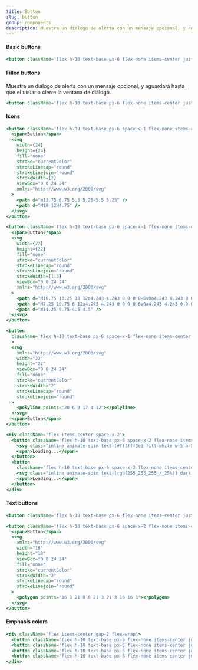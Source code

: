 ```yaml
---
title: Button
slug: button
group: components
description: Muestra un diálogo de alerta con un mensaje opcional, y aguardará hasta que el usuario cierre la ventana de diálogo.
---
```


#### Basic buttons

```jsx
<button className='flex h-10 text-base px-6 flex-none items-center justify-center flex-row font-roboto font-normal rounded-md no-underline transition-colors bg-slate-100 text-slate-700 hover:bg-slate-200 hover:text-slate-900'>Button</button>
```

#### Filled buttons

Muestra un diálogo de alerta con un mensaje opcional, y aguardará hasta que el usuario cierre la ventana de diálogo.

```jsx
<button className='flex h-10 text-base px-6 flex-none items-center justify-center flex-row font-roboto font-normal rounded-md no-underline transition-colors bg-indigo-700 text-white hover:bg-indigo-800'>Button</button>
```

#### Icons

```jsx
<button className='flex h-10 text-base px-6 space-x-1 flex-none items-center justify-center flex-row font-roboto font-normal rounded-md no-underline transition-colors bg-indigo-700 text-white hover:bg-indigo-800'>
  <span>Button</span> 
  <svg 
    width={24} 
    height={24} 
    fill="none" 
    stroke="currentColor" 
    strokeLinecap="round" 
    strokeLinejoin="round" 
    strokeWidth={2} 
    viewBox="0 0 24 24" 
    xmlns="http://www.w3.org/2000/svg"
  >
    <path d="m13.75 6.75 5.5 5.25-5.5 5.25" />
    <path d="M19 12H4.75" />
  </svg>
</button>
```

```jsx
<button className='flex h-10 text-base px-6 space-x-1 flex-none items-center justify-center flex-row font-roboto font-normal rounded-md no-underline transition-colors bg-indigo-700 text-white hover:bg-indigo-800'>
  <span>Button</span> 
  <svg 
    width={22} 
    height={22} 
    fill="none" 
    stroke="currentColor" 
    strokeLinecap="round" 
    strokeLinejoin="round" 
    strokeWidth={1.5} 
    viewBox="0 0 24 24" 
    xmlns="http://www.w3.org/2000/svg"
  >
    <path d="M16.75 13.25 18 12a4.243 4.243 0 0 0 0-6v0a4.243 4.243 0 0 0-6 0l-1.25 1.25" />
    <path d="M7.25 10.75 6 12a4.243 4.243 0 0 0 0 6v0a4.243 4.243 0 0 0 6 0l1.25-1.25" />
    <path d="m14.25 9.75-4.5 4.5" />
  </svg>
</button>
```

```jsx
<button 
  className='flex h-10 text-base px-6 space-x-1 flex-none items-center justify-center flex-row font-roboto font-normal rounded-md no-underline transition-colors bg-indigo-700 text-white hover:bg-indigo-800'
  >
  <svg 
    xmlns="http://www.w3.org/2000/svg" 
    width="22" 
    height="22" 
    viewBox="0 0 24 24" 
    fill="none" 
    stroke="currentColor" 
    strokeWidth="2" 
    strokeLinecap="round" 
    strokeLinejoin="round"
  >
    <polyline points="20 6 9 17 4 12"></polyline>
  </svg>
  <span>Button</span> 
</button>
```

```jsx
<div className='flex items-center space-x-2'>
  <button className='flex h-10 text-base px-6 space-x-2 flex-none items-center justify-center flex-row font-roboto font-normal rounded-md no-underline transition-colors bg-indigo-700 text-white hover:bg-indigo-800'>
    <svg class="inline animate-spin text-[#ffffff3e] fill-white w-5 h-5" fill="none" viewBox="0 0 100 101"><path d="M100 50.5908C100 78.2051 77.6142 100.591 50 100.591C22.3858 100.591 0 78.2051 0 50.5908C0 22.9766 22.3858 0.59082 50 0.59082C77.6142 0.59082 100 22.9766 100 50.5908ZM9.08144 50.5908C9.08144 73.1895 27.4013 91.5094 50 91.5094C72.5987 91.5094 90.9186 73.1895 90.9186 50.5908C90.9186 27.9921 72.5987 9.67226 50 9.67226C27.4013 9.67226 9.08144 27.9921 9.08144 50.5908Z" fill="currentColor"></path><path d="M93.9676 39.0409C96.393 38.4038 97.8624 35.9116 97.0079 33.5539C95.2932 28.8227 92.871 24.3692 89.8167 20.348C85.8452 15.1192 80.8826 10.7238 75.2124 7.41289C69.5422 4.10194 63.2754 1.94025 56.7698 1.05124C51.7666 0.367541 46.6976 0.446843 41.7345 1.27873C39.2613 1.69328 37.813 4.19778 38.4501 6.62326C39.0873 9.04874 41.5694 10.4717 44.0505 10.1071C47.8511 9.54855 51.7191 9.52689 55.5402 10.0491C60.8642 10.7766 65.9928 12.5457 70.6331 15.2552C75.2735 17.9648 79.3347 21.5619 82.5849 25.841C84.9175 28.9121 86.7997 32.2913 88.1811 35.8758C89.083 38.2158 91.5421 39.6781 93.9676 39.0409Z" fill="currentFill"></path></svg>
    <span>Loading...</span>
  </button>
  <button 
    className='flex h-10 text-base px-6 space-x-2 flex-none items-center justify-center flex-row font-roboto font-normal rounded-md no-underline transition-colors bg-slate-700 text-white dark:text-slate-900 hover:bg-slate-800 dark:bg-slate-50 dark:hover:bg-slate-100'>
    <svg class="inline animate-spin text-[rgb(255_255_255_/_25%)] dark:text-[#00000040] fill-white dark:fill-slate-500 w-5 h-5" fill="none" viewBox="0 0 100 101"><path d="M100 50.5908C100 78.2051 77.6142 100.591 50 100.591C22.3858 100.591 0 78.2051 0 50.5908C0 22.9766 22.3858 0.59082 50 0.59082C77.6142 0.59082 100 22.9766 100 50.5908ZM9.08144 50.5908C9.08144 73.1895 27.4013 91.5094 50 91.5094C72.5987 91.5094 90.9186 73.1895 90.9186 50.5908C90.9186 27.9921 72.5987 9.67226 50 9.67226C27.4013 9.67226 9.08144 27.9921 9.08144 50.5908Z" fill="currentColor"></path><path d="M93.9676 39.0409C96.393 38.4038 97.8624 35.9116 97.0079 33.5539C95.2932 28.8227 92.871 24.3692 89.8167 20.348C85.8452 15.1192 80.8826 10.7238 75.2124 7.41289C69.5422 4.10194 63.2754 1.94025 56.7698 1.05124C51.7666 0.367541 46.6976 0.446843 41.7345 1.27873C39.2613 1.69328 37.813 4.19778 38.4501 6.62326C39.0873 9.04874 41.5694 10.4717 44.0505 10.1071C47.8511 9.54855 51.7191 9.52689 55.5402 10.0491C60.8642 10.7766 65.9928 12.5457 70.6331 15.2552C75.2735 17.9648 79.3347 21.5619 82.5849 25.841C84.9175 28.9121 86.7997 32.2913 88.1811 35.8758C89.083 38.2158 91.5421 39.6781 93.9676 39.0409Z" fill="currentFill"></path></svg>
    <span>Loading...</span>
  </button>
</div>
```

#### Text buttons

```jsx
<button className='flex h-10 text-base px-6 flex-none items-center justify-center flex-row font-roboto font-medium rounded-md no-underline transition-colors hover:bg-slate-200 text-black'>Button</button>
```

```jsx
<button className='flex h-10 text-base px-6 space-x-2 flex-none items-center justify-center flex-row font-roboto font-medium rounded-md no-underline transition-colors hover:bg-slate-200 text-black'>
  <span>Button</span>
  <svg 
    xmlns="http://www.w3.org/2000/svg" 
    width="18" 
    height="18" 
    viewBox="0 0 24 24" 
    fill="none"
    stroke="currentColor" 
    strokeWidth="2" 
    strokeLinecap="round" 
    strokeLinejoin="round"
  >
    <polygon points="16 3 21 8 8 21 3 21 3 16 16 3"></polygon>
  </svg>
</button>
```

#### Emphasis colors

```jsx
<div className='flex items-center gap-2 flex-wrap'>
  <button className='flex h-10 text-base px-6 flex-none items-center justify-center flex-row font-normal rounded-md no-underline transition-colors bg-yellow-400 text-black hover:bg-yellow-500'>Button</button>
  <button className='flex h-10 text-base px-6 flex-none items-center justify-center flex-row font-normal rounded-md no-underline transition-colors bg-green-600 text-white hover:bg-green-700'>Button</button>
  <button className='flex h-10 text-base px-6 flex-none items-center justify-center flex-row font-normal rounded-md no-underline transition-colors bg-fuchsia-600 text-white hover:bg-fuchsia-700'>Button</button>
  <button className='flex h-10 text-base px-6 flex-none items-center justify-center flex-row font-normal rounded-md no-underline transition-colors bg-rose-600 text-white hover:bg-rose-700'>Button</button>
</div>
```
